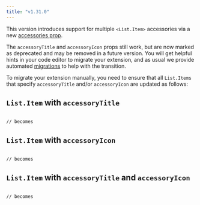 ```yaml
---
title: "v1.31.0"
---
```


This version introduces support for multiple `<List.Item>` accessories via a new [accessories prop](/api-reference/user-interface/list#list.item.accessory).

The `accessoryTitle` and `accessoryIcon` props still work, but are now marked as deprecated and may be removed in a future version. You will get helpful hints in your code editor to migrate your extension, and as usual we provide automated [migrations](/migration) to help with the transition.

To migrate your extension manually, you need to ensure that all `List.Items` that specify `accessoryTitle` and/or `accessoryIcon` are updated as follows:

## `List.Item` with `accessoryTitle`

```

// becomes

```

## `List.Item` with `accessoryIcon`

```

// becomes

```

## `List.Item` with `accessoryTitle` and `accessoryIcon`

```

// becomes

```
